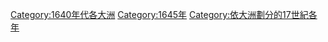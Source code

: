 [[Category:1640年代各大洲|Category:1640年代各大洲]]
[[Category:1645年|Category:1645年]]
[[Category:依大洲劃分的17世紀各年|Category:依大洲劃分的17世紀各年]]